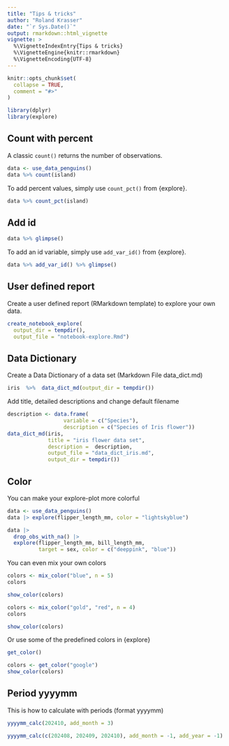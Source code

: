```yaml
---
title: "Tips & tricks"
author: "Roland Krasser"
date: "`r Sys.Date()`"
output: rmarkdown::html_vignette
vignette: >
  %\VignetteIndexEntry{Tips & tricks}
  %\VignetteEngine{knitr::rmarkdown}
  %\VignetteEncoding{UTF-8}
---
```


```r
knitr::opts_chunk$set(
  collapse = TRUE,
  comment = "#>"
)
```

```r
library(dplyr)
library(explore)
```

## Count with percent

A classic `count()` returns the number of observations.

```r
data <- use_data_penguins()
data %>% count(island)
```

To add percent values, simply use `count_pct()` from {explore}.

```r
data %>% count_pct(island)
```

## Add id

```r
data %>% glimpse()
```

To add an id variable, simply use `add_var_id()` from {explore}.

```r
data %>% add_var_id() %>% glimpse()
```

## User defined report

Create a user defined report (RMarkdown template) to explore your own data.

```r
create_notebook_explore(
  output_dir = tempdir(),
  output_file = "notebook-explore.Rmd")
```

## Data Dictionary

Create a Data Dictionary of a data set (Markdown File data_dict.md)

```R
iris  %>%  data_dict_md(output_dir = tempdir())
```

Add title, detailed descriptions and change default filename

```R
description <- data.frame(
                  variable = c("Species"), 
                  description = c("Species of Iris flower"))
data_dict_md(iris, 
             title = "iris flower data set", 
             description =  description, 
             output_file = "data_dict_iris.md",
             output_dir = tempdir())
```

## Color

You can make your explore-plot more colorful

```r
data <- use_data_penguins()
data |> explore(flipper_length_mm, color = "lightskyblue")
```

```r
data |>
  drop_obs_with_na() |> 
  explore(flipper_length_mm, bill_length_mm, 
          target = sex, color = c("deeppink", "blue"))
```

You can even mix your own colors

```r
colors <- mix_color("blue", n = 5)
colors
```

```r
show_color(colors)
```

```r
colors <- mix_color("gold", "red", n = 4)
colors
```

```r
show_color(colors)
```

Or use some of the predefined colors in {explore}

```r
get_color()
```

```r
colors <- get_color("google")
show_color(colors)
```

## Period yyyymm

This is how to calculate with periods (format yyyymm)

```r
yyyymm_calc(202410, add_month = 3)
```

```r
yyyymm_calc(c(202408, 202409, 202410), add_month = -1, add_year = -1)
```
